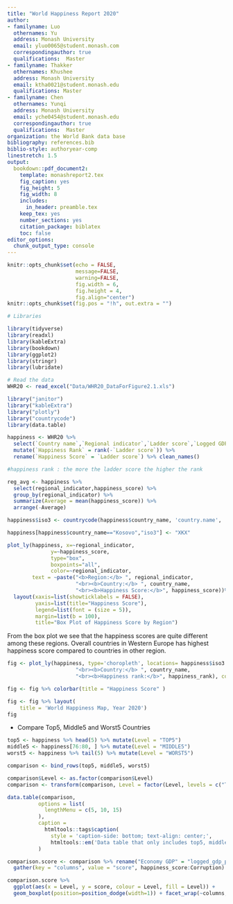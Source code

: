 ```yaml
---
title: "World Happiness Report 2020"
author:
- familyname: Luo
  othernames: Yu
  address: Monash University
  email: yluo0065@student.monash.com
  correspondingauthor: true
  qualifications:  Master
- familyname: Thakker
  othernames: Khushee
  address: Monash University
  email: ktha0021@student.monash.edu
  qualifications: Master
- familyname: Chen
  othernames: Yunqi
  address: Monash University
  email: yche0454@student.monash.edu
  correspondingauthor: true
  qualifications:  Master
organization: the World Bank data base
bibliography: references.bib
biblio-style: authoryear-comp
linestretch: 1.5
output:
  bookdown::pdf_document2:
    template: monashreport2.tex
    fig_caption: yes
    fig_height: 5
    fig_width: 8
    includes:
      in_header: preamble.tex
    keep_tex: yes
    number_sections: yes
    citation_package: biblatex
    toc: false
editor_options: 
  chunk_output_type: console
---
```


```r
knitr::opts_chunk$set(echo = FALSE, 
                      message=FALSE, 
                      warning=FALSE,
                      fig.width = 6, 
                      fig.height = 4,
                      fig.align="center")
knitr::opts_chunk$set(fig.pos = "!h", out.extra = "")

# Libraries

library(tidyverse)
library(readxl)
library(kableExtra)
library(bookdown)
library(ggplot2)
library(stringr)
library(lubridate)
```


```r
# Read the data
WHR20 <- read_excel("Data/WHR20_DataForFigure2.1.xls")
```

\section*{Introduction}

\section*{1 }
```r
library("janitor")
library("kableExtra")
library("plotly")
library("countrycode")
library(data.table)
```

```r
happiness <- WHR20 %>% 
  select(`Country name`,`Regional indicator`,`Ladder score`,`Logged GDP per capita`,`Social support`,`Healthy life expectancy`,`Freedom to make life choices`,Generosity,`Perceptions of corruption`) %>% 
  mutate(`Happiness Rank` = rank(-`Ladder score`)) %>% 
  rename(`Happiness Score` = `Ladder score`) %>% clean_names()

#happiness rank : the more the ladder score the higher the rank              

```

```r
reg_avg <- happiness %>%
  select(regional_indicator,happiness_score) %>%
  group_by(regional_indicator) %>%
  summarize(Average = mean(happiness_score)) %>% 
  arrange(-Average)

```

```r
happiness$iso3 <- countrycode(happiness$country_name, 'country.name', 'iso3c')

happiness[happiness$country_name=="Kosovo","iso3"] <- "XKX"


```

```r
plot_ly(happiness, x=~regional_indicator,
              y=~happiness_score,
              type="box",
              boxpoints="all",
              color=~regional_indicator,
        text = ~paste("<b>Region:</b> ", regional_indicator,
                      "<br><b>Country:</b> ", country_name,
                      "<br><b>Happiness Score:</b>", happiness_score))%>%
  layout(xaxis=list(showticklabels = FALSE),
         yaxis=list(title="Happiness Score"),
         legend=list(font = (size = 5)),
         margin=list(b = 100),
         title="Box Plot of Happiness Score by Region")
```


From the box plot we see that the happiness scores are quite different among these regions. Overall countries in Western Europe has highest happiness score compared to countries in other region.

  




\subsection*{1.2 }


\clearpage
\section*{2 }

\subsection*{2.1 }

\clearpage
\section*{3 }

\subsection*{3.1 }

```r

fig <- plot_ly(happiness, type='choropleth', locations= happiness$iso3 , z= happiness$happiness_score, text= ~paste(
                      "<br><b>Country:</b> ", country_name,
                      "<br><b>Happiness rank:</b>", happiness_rank), colorscale="Viridis")

fig <- fig %>% colorbar(title = "Happiness Score" )

fig <- fig %>% layout(
    title = 'World Happiness Map, Year 2020')
fig

```


* Compare Top5, Middle5 and Worst5 Countries

```r
top5 <- happiness %>% head(5) %>% mutate(Level = "TOP5")
middle5 <- happiness[76:80, ] %>% mutate(Level = "MIDDLE5")
worst5 <- happiness %>% tail(5) %>% mutate(Level = "WORST5")

comparison <- bind_rows(top5, middle5, worst5)

comparison$Level <- as.factor(comparison$Level)
comparison <- transform(comparison, Level = factor(Level, levels = c("TOP5", "MIDDLE5", "WORST5" )))
```

```r

data.table(comparison,
          options = list(
            lengthMenu = c(5, 10, 15)
          ),
          caption = 
            htmltools::tags$caption(
              style = 'caption-side: bottom; text-align: center;', 
              htmltools::em('Data table that only includes top5, middle5 and worst5 countries'))
          )

```

```r
comparison.score <- comparison %>% rename("Economy GDP" = "logged_gdp_per_capita" , "Social Support" = "social_support" , "Health" = "healthy_life_expectancy", "Freedom" = "freedom_to_make_life_choices", "Corruption" ="perceptions_of_corruption") %>% 
  gather(key = "columns", value = "score", happiness_score:Corruption)

```


```r
comparison.score %>% 
  ggplot(aes(x = Level, y = score, colour = Level, fill = Level)) + 
  geom_boxplot(position=position_dodge(width=1)) + facet_wrap(~columns, scales = "free") 

```

\clearpage
\section*{References}


